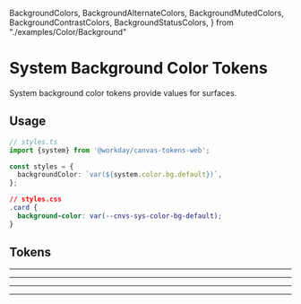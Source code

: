 
  BackgroundColors,
  BackgroundAlternateColors,
  BackgroundMutedColors,
  BackgroundContrastColors,
  BackgroundStatusColors,
} from "./examples/Color/Background"

<Meta title="Docs/System Tokens/Color/Background" />

<Unstyled>

# System Background Color Tokens

System background color tokens provide values for surfaces.

## Usage

```ts
// styles.ts
import {system} from '@workday/canvas-tokens-web';

const styles = {
  backgroundColor: `var(${system.color.bg.default})`,
};
```

```css
// styles.css
.card {
  background-color: var(--cnvs-sys-color-bg-default);
}
```

## Tokens

<BackgroundColors />

---

<BackgroundAlternateColors />

---

<BackgroundMutedColors />

---

<BackgroundContrastColors />

---

<BackgroundStatusColors />

</Unstyled>